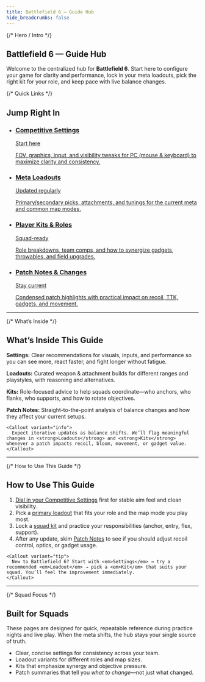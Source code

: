 ```yaml
---
title: Battlefield 6 — Guide Hub
hide_breadcrumbs: false
---
```


<div class="space-y-10">

  {/* Hero / Intro */}
  <section class="space-y-4 md:space-y-6">
    <h1 class="text-3xl md:text-4xl font-bold">Battlefield 6 — Guide Hub</h1>
    <p class="text-zinc-300">Welcome to the centralized hub for <strong>Battlefield 6</strong>. Start here to configure your game for clarity and performance, lock in your meta loadouts, pick the right kit for your role, and keep pace with live balance changes.</p>
  </section>

  {/* Quick Links */}
  <section class="space-y-4">
    <h2>Jump Right In</h2>
    <ul class="grid md:grid-cols-2 gap-4">
      <li class="rounded-xl border border-zinc-800/60 p-4 hover:border-zinc-700 transition">
        <a href="./settings" class="block">
          <div class="flex items-start justify-between">
            <h3 class="text-lg font-semibold">Competitive Settings</h3>
            <span class="text-xs rounded-md px-2 py-1 border border-zinc-700">Start here</span>
          </div>
          <p class="mt-2 text-zinc-400">FOV, graphics, input, and visibility tweaks for PC (mouse &amp; keyboard) to maximize clarity and consistency.</p>
        </a>
      </li>
      <li class="rounded-xl border border-zinc-800/60 p-4 hover:border-zinc-700 transition">
        <a href="./loadouts" class="block">
          <div class="flex items-start justify-between">
            <h3 class="text-lg font-semibold">Meta Loadouts</h3>
            <span class="text-xs rounded-md px-2 py-1 border border-zinc-700">Updated regularly</span>
          </div>
          <p class="mt-2 text-zinc-400">Primary/secondary picks, attachments, and tunings for the current meta and common map modes.</p>
        </a>
      </li>
      <li class="rounded-xl border border-zinc-800/60 p-4 hover:border-zinc-700 transition">
        <a href="./kits" class="block">
          <div class="flex items-start justify-between">
            <h3 class="text-lg font-semibold">Player Kits &amp; Roles</h3>
            <span class="text-xs rounded-md px-2 py-1 border border-zinc-700">Squad-ready</span>
          </div>
          <p class="mt-2 text-zinc-400">Role breakdowns, team comps, and how to synergize gadgets, throwables, and field upgrades.</p>
        </a>
      </li>
      <li class="rounded-xl border border-zinc-800/60 p-4 hover:border-zinc-700 transition">
        <a href="./patch-notes" class="block">
          <div class="flex items-start justify-between">
            <h3 class="text-lg font-semibold">Patch Notes &amp; Changes</h3>
            <span class="text-xs rounded-md px-2 py-1 border border-zinc-700">Stay current</span>
          </div>
          <p class="mt-2 text-zinc-400">Condensed patch highlights with practical impact on recoil, TTK, gadgets, and movement.</p>
        </a>
      </li>
    </ul>
  </section>

  <hr class="my-6 md:my-10 border-zinc-800/60" />

  {/* What’s Inside */}
  <section class="space-y-4 md:space-y-6">
    <h2>What’s Inside This Guide</h2>
    <div class="space-y-3">
      <p><strong>Settings:</strong> Clear recommendations for visuals, inputs, and performance so you can see more, react faster, and fight longer without fatigue.</p>
      <p><strong>Loadouts:</strong> Curated weapon &amp; attachment builds for different ranges and playstyles, with reasoning and alternatives.</p>
      <p><strong>Kits:</strong> Role-focused advice to help squads coordinate—who anchors, who flanks, who supports, and how to rotate objectives.</p>
      <p><strong>Patch Notes:</strong> Straight-to-the-point analysis of balance changes and how they affect your current setups.</p>
    </div>

    <Callout variant="info">
      Expect iterative updates as balance shifts. We’ll flag meaningful changes in <strong>Loadouts</strong> and <strong>Kits</strong> whenever a patch impacts recoil, bloom, movement, or gadget value.
    </Callout>
  </section>

  <hr class="my-6 md:my-10 border-zinc-800/60" />

  {/* How to Use This Guide */}
  <section class="space-y-4 md:space-y-6">
    <h2>How to Use This Guide</h2>
    <ol class="list-decimal pl-6 space-y-2">
      <li><a href="./settings" class="underline underline-offset-2">Dial in your Competitive Settings</a> first for stable aim feel and clean visibility.</li>
      <li>Pick a <a href="./loadouts" class="underline underline-offset-2">primary loadout</a> that fits your role and the map mode you play most.</li>
      <li>Lock a <a href="./kits" class="underline underline-offset-2">squad kit</a> and practice your responsibilities (anchor, entry, flex, support).</li>
      <li>After any update, skim <a href="./patch-notes" class="underline underline-offset-2">Patch Notes</a> to see if you should adjust recoil control, optics, or gadget usage.</li>
    </ol>

    <Callout variant="tip">
      New to Battlefield 6? Start with <em>Settings</em> → try a recommended <em>Loadout</em> → pick a <em>Kit</em> that suits your squad. You’ll feel the improvement immediately.
    </Callout>
  </section>

  <hr class="my-6 md:my-10 border-zinc-800/60" />

  {/* Squad Focus */}
  <section class="space-y-4 md:space-y-6">
    <h2>Built for Squads</h2>
    <p class="text-zinc-300">These pages are designed for quick, repeatable reference during practice nights and live play. When the meta shifts, the hub stays your single source of truth.</p>
    <ul class="list-disc pl-6 space-y-2">
      <li>Clear, concise settings for consistency across your team.</li>
      <li>Loadout variants for different roles and map sizes.</li>
      <li>Kits that emphasize synergy and objective pressure.</li>
      <li>Patch summaries that tell you <em>what to change</em>—not just what changed.</li>
    </ul>
  </section>

</div>
